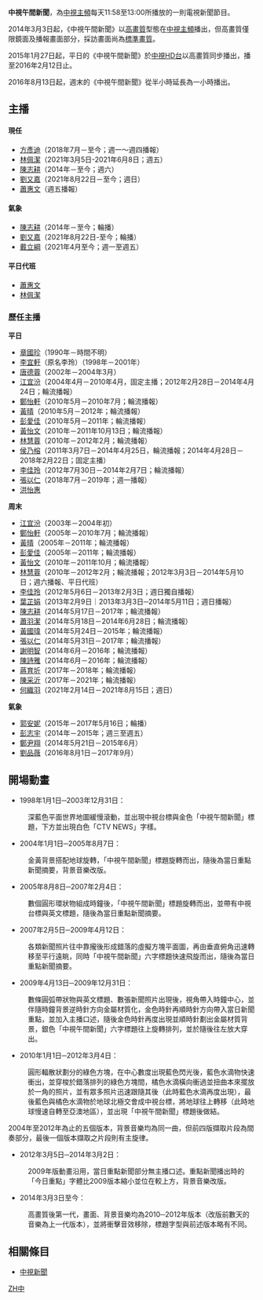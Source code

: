 {{unreferenced|time=2014-07-05T04:20:18+00:00}}
{{Infobox television
| bgcolour             = #FFFF99
| show_name            = 中視午間新聞
| original_name        = 
| image                = 中視午間新聞.jpg
| caption              = 
| genre                = 定時新聞報導節目
| presenter            = 
| country              = {{ROC-TW}}
| language             = [[台灣國語|國語]]（[[現代標準漢語|現代標準漢語]]）
| company              = [[中國電視公司|中國電視公司]][[中視新聞|新聞部]]
| runtime              = 62分
| channel              = 中視主頻、中視新聞台
| first_run            = {{TW}}
| first_aired          = 
| last_aired           = 
| website              = 
}}
'''中視午間新聞'''，為[[中視主頻|中視主頻]]每天11:58至13:00所播放的一則電視新聞節目。

2014年3月3日起，《中視午間新聞》以[[高畫質|高畫質]]型態在[[中視數位台|中視主頻]]播出，但高畫質僅限鏡面及播報畫面部分，採訪畫面尚為[[標準畫質|標準畫質]]。

2015年1月27日起，平日的《中視午間新聞》於[[中視HD台|中視HD台]]以高畫質同步播出，播至2016年2月12日止。

2016年8月13日起，週末的《中視午間新聞》從半小時延長為一小時播出。

== 主播 ==
====現任====
*[[方彥迪|方彥迪]]（2018年7月－至今；週一～週四播報）
*[[林佩潔|林佩潔]]（2021年3月5日-2021年6月8日；週五）
*[[陳志耕|陳志耕]]（2014年－至今；週六）
*[[劉又嘉|劉又嘉]]（2021年8月22日－至今；週日）
*[[蕭惠文|蕭惠文]]（週五播報）

====氣象====
*[[陳志耕|陳志耕]]（2014年－至今；輪播）
*[[劉又嘉|劉又嘉]]（2021年8月22日-至今；輪播）
*[[戴立綱|戴立綱]]（2021年4月至今；週一至週五）

====平日代班====
*[[蕭惠文|蕭惠文]]
*[[林佩潔|林佩潔]]

=== 歷任主播 ===
'''平日'''
*[[章國珍|章國珍]]（1990年－時間不明）
*[[李宜軒|李宜軒]]（原名李玲）（1998年－2001年）
*[[唐德蓉|唐德蓉]]（2002年－2004年3月）
*[[江宜汾|江宜汾]]（2004年4月－2010年4月，固定主播；2012年2月28日－2014年4月24日；輪流播報）
*[[鄭怡軒|鄭怡軒]]（2010年5月－2010年7月；輪流播報）
*[[黃晴|黃晴]]（2010年5月－2012年；輪流播報）
*[[彭愛佳|彭愛佳]]（2010年5月－2011年；輪流播報）
*[[黃怡文|黃怡文]]（2010年－2011年10月13日；輪流播報）
*[[林慧蓉|林慧蓉]]（2010年－2012年2月；輪流播報）
*[[侯乃榕|侯乃榕]]（2011年3月7日－2014年4月25日，輪流播報；2014年4月28日－2018年2月22日；固定主播）
*[[李佳玲|李佳玲]]（2012年7月30日－2014年2月7日；輪流播報）
*[[張以仁|張以仁]]（2018年7月－2019年；週一播報）
*[[洪怡惠|洪怡惠]]
'''周末'''
*[[江宜汾|江宜汾]]（2003年－2004年初）
*[[鄭怡軒|鄭怡軒]]（2005年－2010年7月；輪流播報）
*[[黃晴|黃晴]]（2005年－2011年；輪流播報）
*[[彭愛佳|彭愛佳]]（2005年－2011年；輪流播報）
*[[黃怡文|黃怡文]]（2010年－2011年10月；輪流播報）
*[[林慧蓉|林慧蓉]]（2010年－2012年2月；輪流播報；2012年3月3日－2014年5月10日；週六播報、平日代班）
*[[李佳玲|李佳玲]]（2012年5月6日－2013年2月3日；週日獨自播報）
*[[葉芷娟|葉芷娟]]（2013年2月9日｜2013年3月3日─2014年5月11日；週日播報）
*[[陳志耕|陳志耕]]（2014年5月17日－2017年；輪流播報）
*[[蕭羽潔|蕭羽潔]]（2014年5月18日－2014年6月28日；輪流播報）
*[[黃國瑋|黃國瑋]]（2014年5月24日－2015年；輪流播報）
*[[張以仁|張以仁]]（2014年5月31日－2017年；輪流播報）
*[[謝明智|謝明智]]（2014年6月－2016年；輪流播報）
*[[陳詩雅_(主播)|陳詩雅]]（2014年6月－2016年；輪流播報）
*[[蔣育圻|蔣育圻]]（2017年－2018年；輪流播報）
*[[陳采沂|陳采沂]]（2017年－2021年；輪流播報）
*[[何織羽|何織羽]]（2021年2月14日－2021年8月15日；週日）
'''氣象'''
*[[郭安妮|郭安妮]]（2015年－2017年5月16日；輪播）
*[[彭志宇|彭志宇]]（2014年－2015年；週三至週五）
*[[鄭尹翔|鄭尹翔]]（2014年5月21日－2015年6月）
*[[劉品薇|劉品薇]]（2016年8月1日－2017年9月）

== 開場動畫 ==
*1998年1月1日─2003年12月31日：
:深藍色平面世界地圖緩慢滾動，並出現中視台標與金色「中視午間新聞」標題，下方並出現白色「CTV NEWS」字樣。

*2004年1月1日─2005年8月7日：
:金黃背景搭配地球旋轉，「中視午間新聞」標題旋轉而出，隨後為當日重點新聞摘要，背景音樂改版。

*2005年8月8日─2007年2月4日：
:數個圓形環狀物組成時鐘後，「中視午間新聞」標題旋轉而出，並帶有中視台標與英文標題，隨後為當日重點新聞摘要。

*2007年2月5日─2009年4月12日：
:各類新聞照片往中靠攏後形成錯落的虛擬方塊平面圖，再由垂直俯角迅速轉移至平行遠眺，同時「中視午間新聞」六字標題快速飛旋而出，隨後為當日重點新聞摘要。

*2009年4月13日─2009年12月31日：
:數條圓弧帶狀物與英文標題、數張新聞照片出現後，視角帶入時鐘中心，並伴隨時鐘背景逆時針方向金屬材質化，金色時針再順時針方向帶入當日新聞重點，並加入主播口述，隨後金色時針再度出現並順時針劃出金屬材質背景，銀色「中視午間新聞」六字標題往上旋轉排列，並於隨後往左放大穿出。

*2010年1月1日─2012年3月4日：
:圓形輻散狀劃分的綠色方塊，在中心數度出現藍色閃光後，藍色水滴物快速衝出，並穿梭於錯落排列的綠色方塊間，橘色水滴橫向衝過並扭曲本來擺放於一角的照片，並有眾多照片迅速跟隨其後（此時藍色水滴再度出現），最後藍色與橘色水滴物於地球北極交會成中視台標，將地球往上轉移（此時地球慢速自轉至亞澳地區），並出現「中視午間新聞」標題後做結。

2004年至2012年為止的五個版本，背景音樂均為同一曲，但前四版擷取片段為間奏部分，最後一個版本擷取之片段則有主旋律。

*2012年3月5日─2014年3月2日：
:2009年版動畫沿用，當日重點新聞部分無主播口述。重點新聞播出時的「今日重點」字體比2009版本縮小並位在較上方，背景音樂改版。

*2014年3月3日至今：
:高畫質後第一代，畫面、背景音樂均為2010─2012年版本（改版前數天的音樂為上一代版本），並將衝擊音效移除，標題字型與前述版本略有不同。

== 相關條目 ==
*[[中視新聞|中視新聞]]


[[Category:中視新聞|ZH中]]